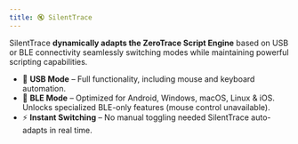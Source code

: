 ```yaml
---
title: 🔇 SilentTrace
---
```


SilentTrace **dynamically adapts the ZeroTrace Script Engine** based on USB or BLE connectivity seamlessly switching modes while maintaining powerful scripting capabilities.

- 🔌 **USB Mode** – Full functionality, including mouse and keyboard automation.
- 📡 **BLE Mode** – Optimized for Android, Windows, macOS, Linux & iOS. Unlocks specialized BLE-only features (mouse control unavailable).
- ⚡ **Instant Switching** – No manual toggling needed SilentTrace auto-adapts in real time.
